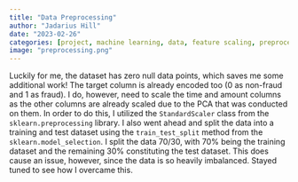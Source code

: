 ```yaml
---
title: "Data Preprocessing"
author: "Jadarius Hill"
date: "2023-02-26"
categories: [project, machine learning, data, feature scaling, preprocessing, imbalanced data]
image: "preprocessing.png"
---
```


Luckily for me, the dataset has zero null data points, which saves me some additional work! The target column is already encoded too (0 as non-fraud and 1 as fraud). I do, however, need to scale the time and amount columns as the other columns are already scaled due to the PCA that was conducted on them. In order to do this, I utilized the `StandardScaler` class from the `sklearn.preprocessing` library. I also went ahead and split the data into a training and test dataset using the `train_test_split` method from the `sklearn.model_selection`. I split the data 70/30, with 70% being the training dataset and the remaining 30% constituting the test dataset. This does cause an issue, however, since the data is so heavily imbalanced. Stayed tuned to see how I overcame this.